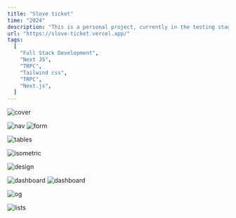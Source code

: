```yaml
---
title: "Slove ticket"
time: "2024"
description: "This is a personal project, currently in the testing stage, for an event ticketing system that allows users to sell tickets to their customers both offline and online, including via USSD."
url: "https://slove-ticket.vercel.app/"
tags:
  [
    "Full Stack Development",
    "Next JS",
    "TRPC",
    "Tailwind css",
    "TRPC",
    "Next.js",
  ]
---
```


<Image
  src="/projects/sloveticket/image.png"
  alt="cover"
  width={2267}
  height={1280}
  caption=""
/>

<Image src="/projects/sloveticket/1.png" alt="nav" width={1408} height={927} />

<Image src="/projects/sloveticket/2.png" alt="form" width={1408} height={927} />

<Image
  src="/projects/sloveticket/3.png"
  alt="tables"
  width={1408}
  height={927}
/>

<Image
  src="/projects/sloveticket/4so.png"
  alt="isometric"
  width={2300}
  height={1037}
/>

<Image
  src="/projects/sloveticket/5.png"
  alt="design"
  width={1458}
  height={761}
/>

<Image
  src="/projects/sloveticket/6.png"
  alt="dashboard"
  width={1462}
  height={1108}
/>
<Image
  src="/projects/sloveticket/8.png"
  alt="dashboard"
  width={1462}
  height={1108}
/>

<Image
  src="/projects/sloveticket/login.png"
  alt="og"
  width={2267}
  height={1280}
/>

<Image
  src="/projects/sloveticket/list.png"
  alt="lists"
  width={2267}
  height={1280}
/>
